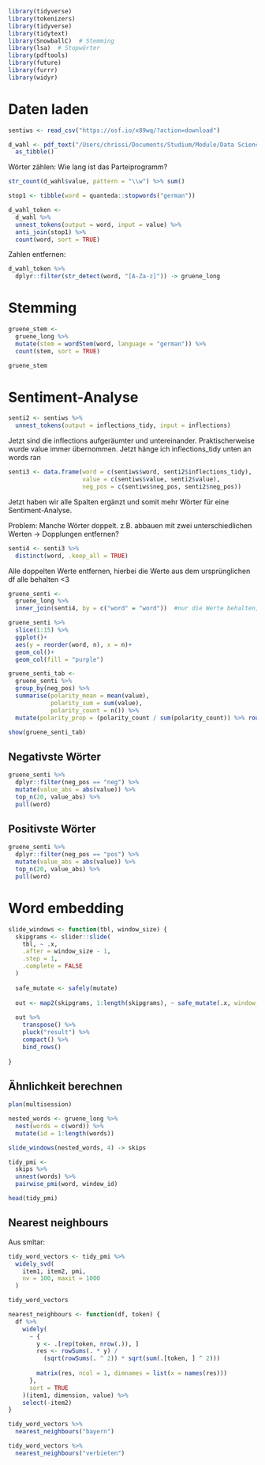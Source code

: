
```r
library(tidyverse)
library(tokenizers)
library(tidyverse)
library(tidytext)
library(SnowballC)  # Stemming
library(lsa)  # Stopwörter
library(pdftools)
library(future)
library(furrr)
library(widyr)
```

# Daten laden

```r
sentiws <- read_csv("https://osf.io/x89wq/?action=download")
```


```r
d_wahl <- pdf_text("/Users/chrissi/Documents/Studium/Module/Data Science/DS 2/Regierungsprogramm_Grüne_23.pdf") %>% 
  as_tibble()
```


Wörter zählen: Wie lang ist das Parteiprogramm?

```r
str_count(d_wahl$value, pattern = "\\w") %>% sum()
```

```r
stop1 <- tibble(word = quanteda::stopwords("german"))
```


```r
d_wahl_token <- 
  d_wahl %>% 
  unnest_tokens(output = word, input = value) %>% 
  anti_join(stop1) %>% 
  count(word, sort = TRUE) 
```


Zahlen entfernen:

```r
d_wahl_token %>% 
  dplyr::filter(str_detect(word, "[A-Za-z]")) -> gruene_long
```


# Stemming

```r
gruene_stem <- 
  gruene_long %>% 
  mutate(stem = wordStem(word, language = "german")) %>% 
  count(stem, sort = TRUE)
```

```r
gruene_stem
```



# Sentiment-Analyse


```r
senti2 <- sentiws %>% 
  unnest_tokens(output = inflections_tidy, input = inflections) 
```

Jetzt sind die inflections aufgeräumter und untereinander. Praktischerweise wurde value immer übernommen.
Jetzt hänge ich inflections_tidy unten an words ran


```r
senti3 <- data.frame(word = c(sentiws$word, senti2$inflections_tidy),
                     value = c(sentiws$value, senti2$value),
                     neg_pos = c(sentiws$neg_pos, senti2$neg_pos))
```

Jetzt haben wir alle Spalten ergänzt und somit mehr Wörter für eine Sentiment-Analyse.

Problem: Manche Wörter doppelt. z.B. abbauen mit zwei unterschiedlichen Werten -> Dopplungen entfernen?


```r
senti4 <- senti3 %>% 
  distinct(word, .keep_all = TRUE)
```

Alle doppelten Werte entfernen, hierbei die Werte aus dem ursprünglichen df alle behalten <3

```r
gruene_senti <- 
  gruene_long %>% 
  inner_join(senti4, by = c("word" = "word"))  #nur die Werte behalten, die im Lexikon drin sind und danach zählen

```


```r
gruene_senti %>% 
  slice(1:15) %>% 
  ggplot()+
  aes(y = reorder(word, n), x = n)+
  geom_col()+
  geom_col(fill = "purple")
```


```r
gruene_senti_tab <- 
  gruene_senti %>% 
  group_by(neg_pos) %>% 
  summarise(polarity_mean = mean(value),
            polarity_sum = sum(value),
            polarity_count = n()) %>% 
  mutate(polarity_prop = (polarity_count / sum(polarity_count)) %>% round(2)) 
```


```r
show(gruene_senti_tab)
```

## Negativste Wörter

```r
gruene_senti %>% 
  dplyr::filter(neg_pos == "neg") %>% 
  mutate(value_abs = abs(value)) %>% 
  top_n(20, value_abs) %>% 
  pull(word)
```

## Positivste Wörter

```r
gruene_senti %>% 
  dplyr::filter(neg_pos == "pos") %>% 
  mutate(value_abs = abs(value)) %>% 
  top_n(20, value_abs) %>% 
  pull(word)
```


# Word embedding


```r
slide_windows <- function(tbl, window_size) {
  skipgrams <- slider::slide(
    tbl, ~ .x,
    .after = window_size - 1,
    .step = 1,
    .complete = FALSE
  )
  
  safe_mutate <- safely(mutate)
  
  out <- map2(skipgrams, 1:length(skipgrams), ~ safe_mutate(.x, window_id = .y))
  
  out %>% 
    transpose() %>% 
    pluck("result") %>% 
    compact() %>% 
    bind_rows()
  
}
```


## Ähnlichkeit berechnen

```r
plan(multisession)
```


```r
nested_words <- gruene_long %>% 
  nest(words = c(word)) %>% 
  mutate(id = 1:length(words))
```


```r
slide_windows(nested_words, 4) -> skips
```

```r
tidy_pmi <- 
  skips %>% 
  unnest(words) %>% 
  pairwise_pmi(word, window_id)
```


```r
head(tidy_pmi)
```


## Nearest neighbours
Aus smltar:

```r
tidy_word_vectors <- tidy_pmi %>%
  widely_svd(
    item1, item2, pmi,
    nv = 100, maxit = 1000
  )

tidy_word_vectors
```




```r
nearest_neighbours <- function(df, token) {
  df %>%
    widely(
      ~ {
        y <- .[rep(token, nrow(.)), ]
        res <- rowSums(. * y) / 
          (sqrt(rowSums(. ^ 2)) * sqrt(sum(.[token, ] ^ 2)))
        
        matrix(res, ncol = 1, dimnames = list(x = names(res)))
      },
      sort = TRUE
    )(item1, dimension, value) %>%
    select(-item2)
}
```


```r
tidy_word_vectors %>% 
  nearest_neighbours("bayern")
```

```r
tidy_word_vectors %>% 
  nearest_neighbours("verbieten")
```
